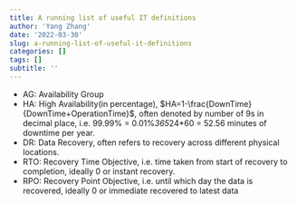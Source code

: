 ```yaml
---
title: A running list of useful IT definitions
author: 'Yang Zhang'
date: '2022-03-30'
slug: a-running-list-of-useful-it-definitions
categories: []
tags: []
subtitle: ''
---
```


- AG: Availability Group
- HA: High Availability(in percentage), $HA=1-\frac{DownTime}{DownTime+OperationTime}$, often denoted by number of 9s in decimal place, i.e. 99.99% = 0.01%*365*24*60 = 52.56 minutes of downtime per year. 
- DR: Data Recovery, often refers to recovery across different physical locations.
- RTO: Recovery Time Objective, i.e. time taken from start of recovery to completion, ideally 0 or instant recovery.
- RPO: Recovery Point Objective, i.e. until which day the data is recovered, ideally 0 or immediate recovered to latest data

